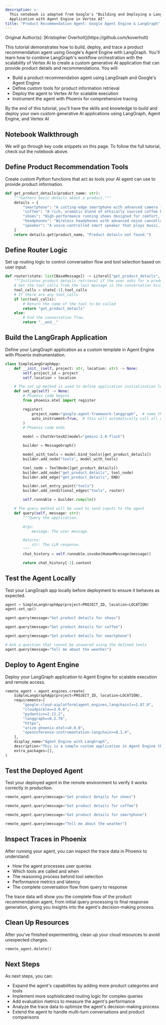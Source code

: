 ```yaml
---
description: >-
  This notebook is adapted from Google's "Building and Deploying a LangGraph
  Application with Agent Engine in Vertex AI"
title: "Product Recommendation Agent: Google Agent Engine & LangGraph"
---
```


<Note>
Original Author(s): [Kristopher Overholt](https://github.com/koverholt)
</Note>

<Card
  title="Google Agent Engine Tracing Tutorial"
  href="https://colab.research.google.com/github/arize-ai/phoenix/blob/main/tutorials/tracing/google_agent_engine_tracing_tutorial.ipynb"
/>

This tutorial demonstrates how to build, deploy, and trace a product recommendation agent using Google's Agent Engine with LangGraph. You'll learn how to combine LangGraph's workflow orchestration with the scalability of Vertex AI to create a custom generative AI application that can provide product details and recommendations. You will:

* Build a product recommendation agent using LangGraph and Google's Agent Engine
* Define custom tools for product information retrieval
* Deploy the agent to Vertex AI for scalable execution
* Instrument the agent with Phoenix for comprehensive tracing

By the end of this tutorial, you'll have the skills and knowledge to build and deploy your own custom generative AI applications using LangGraph, Agent Engine, and Vertex AI

## Notebook Walkthrough

&#x20;We will go through key code snippets on this page. To follow the full tutorial, check out the notebook above.&#x20;

## Define Product Recommendation Tools

Create custom Python functions that act as tools your AI agent can use to provide product information.

```python
def get_product_details(product_name: str):
    """Gathers basic details about a product."""
    details = {
        "smartphone": "A cutting-edge smartphone with advanced camera features and lightning-fast processing.",
        "coffee": "A rich, aromatic blend of ethically sourced coffee beans.",
        "shoes": "High-performance running shoes designed for comfort, support, and speed.",
        "headphones": "Wireless headphones with advanced noise cancellation technology for immersive audio.",
        "speaker": "A voice-controlled smart speaker that plays music, sets alarms, and controls smart home devices.",
    }
    return details.get(product_name, "Product details not found.")
```

## Define Router Logic

Set up routing logic to control conversation flow and tool selection based on user input.

```python
def router(state: list[BaseMessage]) -> Literal["get_product_details", "__end__"]:
    """Initiates product details retrieval if the user asks for a product."""
    # Get the tool_calls from the last message in the conversation history.
    tool_calls = state[-1].tool_calls
    # If there are any tool_calls
    if len(tool_calls):
        # Return the name of the tool to be called
        return "get_product_details"
    else:
        # End the conversation flow.
        return "__end__"
```

## Build the LangGraph Application

Define your LangGraph application as a custom template in Agent Engine with Phoenix instrumentation.

```python
class SimpleLangGraphApp:
    def __init__(self, project: str, location: str) -> None:
        self.project_id = project
        self.location = location

    # The set_up method is used to define application initialization logic
    def set_up(self) -> None:
        # Phoenix code begins
        from phoenix.otel import register

        register(
            project_name="google-agent-framework-langgraph",  # name this to whatever you would like
            auto_instrument=True,  # this will automatically call all openinference libraries (e.g. openinference-instrumentation-langchain)
        )
        # Phoenix code ends

        model = ChatVertexAI(model="gemini-2.0-flash")

        builder = MessageGraph()

        model_with_tools = model.bind_tools([get_product_details])
        builder.add_node("tools", model_with_tools)

        tool_node = ToolNode([get_product_details])
        builder.add_node("get_product_details", tool_node)
        builder.add_edge("get_product_details", END)

        builder.set_entry_point("tools")
        builder.add_conditional_edges("tools", router)

        self.runnable = builder.compile()

    # The query method will be used to send inputs to the agent
    def query(self, message: str):
        """Query the application.

        Args:
            message: The user message.

        Returns:
            str: The LLM response.
        """
        chat_history = self.runnable.invoke(HumanMessage(message))

        return chat_history[-1].content
```

## Test the Agent Locally

Test your LangGraph app locally before deployment to ensure it behaves as expected.

```python
agent = SimpleLangGraphApp(project=PROJECT_ID, location=LOCATION)
agent.set_up()
```

```python
agent.query(message="Get product details for shoes")
```

```python
agent.query(message="Get product details for coffee")
```

```python
agent.query(message="Get product details for smartphone")
```

```python
# Ask a question that cannot be answered using the defined tools
agent.query(message="Tell me about the weather")
```

## Deploy to Agent Engine

Deploy your LangGraph application to Agent Engine for scalable execution and remote access.

```python
remote_agent = agent_engines.create(
    SimpleLangGraphApp(project=PROJECT_ID, location=LOCATION),
    requirements=[
        "google-cloud-aiplatform[agent_engines,langchain]==1.87.0",
        "cloudpickle==3.0.0",
        "pydantic==2.11.2",
        "langgraph==0.2.76",
        "httpx",
        "arize-phoenix-otel>=0.9.0",
        "openinference-instrumentation-langchain>=0.1.4",
    ],
    display_name="Agent Engine with LangGraph",
    description="This is a sample custom application in Agent Engine that uses LangGraph",
    extra_packages=[],
)
```

## Test the Deployed Agent

Test your deployed agent in the remote environment to verify it works correctly in production.

```python
remote_agent.query(message="Get product details for shoes")
```

```python
remote_agent.query(message="Get product details for coffee")
```

```python
remote_agent.query(message="Get product details for smartphone")
```

```python
remote_agent.query(message="Tell me about the weather")
```

## Inspect Traces in Phoenix

After running your agent, you can inspect the trace data in Phoenix to understand:

* How the agent processes user queries
* Which tools are called and when
* The reasoning process behind tool selection
* Performance metrics and latency
* The complete conversation flow from query to response

The trace data will show you the complete flow of the product recommendation agent, from initial query processing to final response generation, giving you insights into the agent's decision-making process.

## Clean Up Resources

After you've finished experimenting, clean up your cloud resources to avoid unexpected charges.

```python
remote_agent.delete()
```

## Next Steps

As next steps, you can:

* Expand the agent's capabilities by adding more product categories and tools
* Implement more sophisticated routing logic for complex queries
* Add evaluation metrics to measure the agent's performance
* Analyze the trace data to optimize the agent's decision-making process
* Extend the agent to handle multi-turn conversations and product comparisons